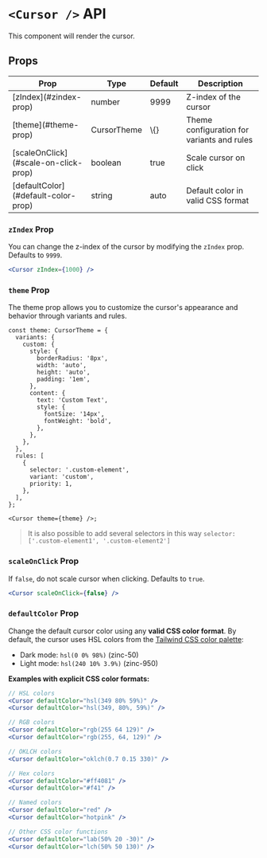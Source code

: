# <a name="cursor-api"></a>`<Cursor />` API

This component will render the cursor.

## <a name="props"></a>Props

<table>
  <thead>
    <tr>
      <th>Prop</th>
      <th>Type</th>
      <th>Default</th>
      <th>Description</th>
    </tr>
  </thead>
  <tbody>
    <tr>
      <td>[zIndex](#zindex-prop)</td>
      <td>number</td>
      <td>9999</td>
      <td>Z-index of the cursor</td>
    </tr>
    <tr>
      <td>[theme](#theme-prop)</td>
      <td>CursorTheme</td>
      <td>\{}</td>
      <td>Theme configuration for variants and rules</td>
    </tr>
    <tr>
      <td>[scaleOnClick](#scale-on-click-prop)</td>
      <td>boolean</td>
      <td>true</td>
      <td>Scale cursor on click</td>
    </tr>
    <tr>
      <td>[defaultColor](#default-color-prop)</td>
      <td>string</td>
      <td>auto</td>
      <td>Default color in valid CSS format</td>
    </tr>
  </tbody>
</table>

### <a name="zindex-prop"></a>`zIndex` Prop

You can change the z-index of the cursor by modifying the `zIndex` prop. Defaults to `9999`.

```jsx
<Cursor zIndex={1000} />
```

### <a name="theme-prop"></a>`theme` Prop

The theme prop allows you to customize the cursor's appearance and behavior through variants and rules.

```tsx
const theme: CursorTheme = {
  variants: {
    custom: {
      style: {
        borderRadius: '8px',
        width: 'auto',
        height: 'auto',
        padding: '1em',
      },
      content: {
        text: 'Custom Text',
        style: {
          fontSize: '14px',
          fontWeight: 'bold',
        },
      },
    },
  },
  rules: [
    {
      selector: '.custom-element',
      variant: 'custom',
      priority: 1,
    },
  ],
};

<Cursor theme={theme} />;
```

> It is also possible to add several selectors in this way `selector: ['.custom-element1', '.custom-element2']`

### <a name="scale-on-click-prop"></a>`scaleOnClick` Prop

If `false`, do not scale cursor when clicking. Defaults to `true`.

```jsx
<Cursor scaleOnClick={false} />
```

### <a name="default-color-prop"></a>`defaultColor` Prop

Change the default cursor color using any **valid CSS color format**. By default, the cursor uses HSL colors from the <a href="https://ui.shadcn.com/colors" target="_blank" rel="noopener noreferrer">Tailwind CSS color palette</a>:

- Dark mode: `hsl(0 0% 98%)` (zinc-50)
- Light mode: `hsl(240 10% 3.9%)` (zinc-950)

**Examples with explicit CSS color formats:**

```jsx
// HSL colors
<Cursor defaultColor="hsl(349 80% 59%)" />
<Cursor defaultColor="hsl(349, 80%, 59%)" />

// RGB colors
<Cursor defaultColor="rgb(255 64 129)" />
<Cursor defaultColor="rgb(255, 64, 129)" />

// OKLCH colors
<Cursor defaultColor="oklch(0.7 0.15 330)" />

// Hex colors
<Cursor defaultColor="#ff4081" />
<Cursor defaultColor="#f41" />

// Named colors
<Cursor defaultColor="red" />
<Cursor defaultColor="hotpink" />

// Other CSS color functions
<Cursor defaultColor="lab(50% 20 -30)" />
<Cursor defaultColor="lch(50% 50 130)" />
```
